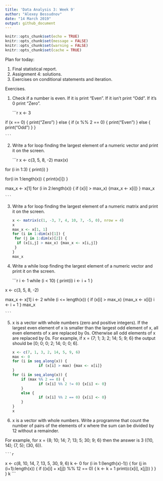 ```yaml
---
title: 'Data Analysis 3: Week 9'
author: "Alexey Bessudnov"
date: "14 March 2019"
output: github_document
---
```


```r
knitr::opts_chunk$set(echo = TRUE)
knitr::opts_chunk$set(message = FALSE)
knitr::opts_chunk$set(warning = FALSE)
knitr::opts_chunk$set(cache = TRUE)

```
Plan for today:

1. Final statistical report.
2. Assignment 4: solutions.
3. Exercises on conditional statements and iteration.


Exercises.

1. Check if a number is even. If it is print "Even". If it isn't print "Odd". If it's 0 print "Zero".

    ```r
x <- 3

if (x == 0) {
  print("Zero")
} else {
    if (x %% 2 == 0) {
      print("Even")
    } else {
        print("Odd")
    }
  }

    ```

2. Write a for loop finding the largest element of a numeric vector and print it on the screen.

    ```r
x <- c(3, 5, 8, -2)
max(x)

for (i in 1:3) {
  print(i)
}

for(i in 1:length(x)) {
  print(x[i])
}

max_x <- x[1]
for (i in 2:length(x)) {
  if (x[i] > max_x) {max_x <- x[i]}
}
max_x

    ```

3. Write a for loop finding the largest element of a numeric matrix and print it on the screen.

    ```r
x <- matrix(c(1, -3, 7, 4, 10, 7, -5, 0), nrow = 4)
x
max_x <- x[1, 1]
for (i in 1:dim(x)[1]) {
  for (j in 1:dim(x)[2]) {
      if (x[i,j] > max_x) {max_x <- x[i,j]}
  }
}
max_x

    ```

4. Write a while loop finding the largest element of a numeric vector and print it on the screen.

    ```r
i <- 1 
while (i < 10) {
  print(i)
  i <- i + 1
}

x <- c(3, 5, 8, -2)

max_x <- x[1]
i <- 2
while (i <= length(x)) {
    if (x[i] > max_x) {max_x <- x[i]}
  i <- i + 1
}
max_x

    ```

5. x is a vector with whole numbers (zero and positive integers).  If the largest even element of x is smaller than the largest odd element of x, all even elements of x are replaced by 0s. Otherwise all odd elements of x are replaced by 0s. For example, if x = {7; 1; 3; 2; 14; 5; 9; 6} the output should be [0; 0; 0; 2; 14; 0; 0; 6].

    ```r
x <- c(7, 1, 3, 2, 14, 5, 9, 6)
max <- 0
for (i in seq_along(x)) {
                if (x[i] > max) {max <- x[i]}
}
for (i in seq_along(x)) {
        if (max %% 2 == 0) {
                if (x[i] %% 2 != 0) {x[i] <- 0}
        }
        else {
                if (x[i] %% 2 == 0) {x[i] <- 0}
        }
}
x
    ```

6. x is a vector with whole numbers. Write a programme that count the number of pairs of the elements of x where the sum can be divided by 12 without a remainder.

For example, for x = {8; 10; 14; 7; 13; 5; 30; 9; 6} then the answer is 3 ((10, 14); (7, 5); (30, 6)).

    ```r
x <- c(8, 10, 14, 7, 13, 5, 30, 9, 6)
k <- 0
for (i in 1:(length(x)-1)) {
        for (j in (i+1):length(x)) {
                if ((x[i] + x[j]) %% 12 == 0) {
                         k <- k + 1
                         print(c(x[i], x[j]))
                }
        }
}
k
    ```








